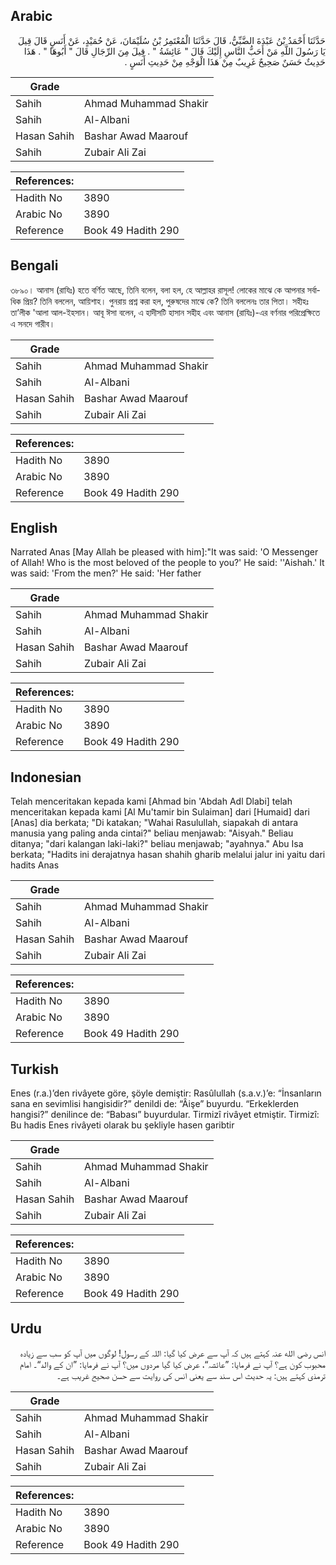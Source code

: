 ## Arabic


<div dir="rtl" lang="ar" style={{fontSize:'larger',backgroundColor:'#f8f9fa',padding:20}}>
حَدَّثَنَا أَحْمَدُ بْنُ عَبْدَةَ الضَّبِّيُّ، قَالَ حَدَّثَنَا الْمُعْتَمِرُ بْنُ سُلَيْمَانَ، عَنْ حُمَيْدٍ، عَنْ أَنَسٍ قَالَ قِيلَ يَا رَسُولَ اللَّهِ مَنْ أَحَبُّ النَّاسِ إِلَيْكَ قَالَ ‏"‏ عَائِشَةُ ‏"‏ ‏.‏ قِيلَ مِنَ الرِّجَالِ قَالَ ‏"‏ أَبُوهَا ‏"‏ ‏.‏ هَذَا حَدِيثٌ حَسَنٌ صَحِيحٌ غَرِيبٌ مِنْ هَذَا الْوَجْهِ مِنْ حَدِيثِ أَنَسٍ ‏.‏
</div>
<div style={{backgroundColor:'#f8f9fa',padding:20, marginBottom: 10}}><table> <thead> <tr> <th>Grade</th> <th></th> </tr> </thead> <tbody> <tr><td>Sahih</td><td>Ahmad Muhammad Shakir</td></tr><tr><td>Sahih</td><td>Al-Albani</td></tr><tr><td>Hasan Sahih</td><td>Bashar Awad Maarouf</td></tr><tr><td>Sahih</td><td>Zubair Ali Zai</td></tr></tbody></table><table> <thead> <tr> <th>References:</th> <th></th> </tr> </thead> <tbody><tr><td>Hadith No</td><td>3890</td></tr><tr><td>Arabic No</td><td>3890</td></tr><tr><td>Reference</td><td>Book 49 Hadith 290</td></tr></tbody></table></div>

## Bengali


<div dir="ltr" lang="bn" style={{fontSize:'larger',backgroundColor:'#f8f9fa',padding:20}}>
৩৮৯০। আনাস (রাযিঃ) হতে বর্ণিত আছে, তিনি বলেন, বলা হল, হে আল্লাহর রাসূল! লোকের মাঝে কে আপনার সর্বাধিক প্রিয়? তিনি বললেন, আয়িশাহ। পুনরায় প্রশ্ন করা হল, পুরুষদের মাঝে কে? তিনি বললেনঃ তার পিতা। সহীহঃ তা’লীক 'আলা আল-ইহসান। আবূ ঈসা বলেন, এ হাদীসটি হাসান সহীহ এবং আনাস (রাযিঃ)-এর বর্ণনার পরিপ্রেক্ষিতে এ সনদে গারীব।
</div>
<div style={{backgroundColor:'#f8f9fa',padding:20, marginBottom: 10}}><table> <thead> <tr> <th>Grade</th> <th></th> </tr> </thead> <tbody> <tr><td>Sahih</td><td>Ahmad Muhammad Shakir</td></tr><tr><td>Sahih</td><td>Al-Albani</td></tr><tr><td>Hasan Sahih</td><td>Bashar Awad Maarouf</td></tr><tr><td>Sahih</td><td>Zubair Ali Zai</td></tr></tbody></table><table> <thead> <tr> <th>References:</th> <th></th> </tr> </thead> <tbody><tr><td>Hadith No</td><td>3890</td></tr><tr><td>Arabic No</td><td>3890</td></tr><tr><td>Reference</td><td>Book 49 Hadith 290</td></tr></tbody></table></div>

## English


<div dir="ltr" lang="en" style={{fontSize:'larger',backgroundColor:'#f8f9fa',padding:20}}>
Narrated Anas [May Allah be pleased with him]:"It was said: 'O Messenger of Allah! Who is the most beloved of the people to you?' He said: ''Aishah.' It was said: 'From the men?' He said: 'Her father
</div>
<div style={{backgroundColor:'#f8f9fa',padding:20, marginBottom: 10}}><table> <thead> <tr> <th>Grade</th> <th></th> </tr> </thead> <tbody> <tr><td>Sahih</td><td>Ahmad Muhammad Shakir</td></tr><tr><td>Sahih</td><td>Al-Albani</td></tr><tr><td>Hasan Sahih</td><td>Bashar Awad Maarouf</td></tr><tr><td>Sahih</td><td>Zubair Ali Zai</td></tr></tbody></table><table> <thead> <tr> <th>References:</th> <th></th> </tr> </thead> <tbody><tr><td>Hadith No</td><td>3890</td></tr><tr><td>Arabic No</td><td>3890</td></tr><tr><td>Reference</td><td>Book 49 Hadith 290</td></tr></tbody></table></div>

## Indonesian


<div dir="ltr" lang="id" style={{fontSize:'larger',backgroundColor:'#f8f9fa',padding:20}}>
Telah menceritakan kepada kami [Ahmad bin 'Abdah Adl Dlabi] telah menceritakan kepada kami [Al Mu'tamir bin Sulaiman] dari [Humaid] dari [Anas] dia berkata; "Di katakan; "Wahai Rasulullah, siapakah di antara manusia yang paling anda cintai?" beliau menjawab: "Aisyah." Beliau ditanya; "dari kalangan laki-laki?" beliau menjawab; "ayahnya." Abu Isa berkata; "Hadits ini derajatnya hasan shahih gharib melalui jalur ini yaitu dari hadits Anas
</div>
<div style={{backgroundColor:'#f8f9fa',padding:20, marginBottom: 10}}><table> <thead> <tr> <th>Grade</th> <th></th> </tr> </thead> <tbody> <tr><td>Sahih</td><td>Ahmad Muhammad Shakir</td></tr><tr><td>Sahih</td><td>Al-Albani</td></tr><tr><td>Hasan Sahih</td><td>Bashar Awad Maarouf</td></tr><tr><td>Sahih</td><td>Zubair Ali Zai</td></tr></tbody></table><table> <thead> <tr> <th>References:</th> <th></th> </tr> </thead> <tbody><tr><td>Hadith No</td><td>3890</td></tr><tr><td>Arabic No</td><td>3890</td></tr><tr><td>Reference</td><td>Book 49 Hadith 290</td></tr></tbody></table></div>

## Turkish


<div dir="ltr" lang="tr" style={{fontSize:'larger',backgroundColor:'#f8f9fa',padding:20}}>
Enes (r.a.)’den rivâyete göre, şöyle demiştir: Rasûlullah (s.a.v.)’e: “İnsanların sana en sevimlisi hangisidir?” denildi de: “Âişe” buyurdu. “Erkeklerden hangisi?” denilince de: “Babası” buyurdular. Tirmizî rivâyet etmiştir. Tirmizî: Bu hadis Enes rivâyeti olarak bu şekliyle hasen garibtir
</div>
<div style={{backgroundColor:'#f8f9fa',padding:20, marginBottom: 10}}><table> <thead> <tr> <th>Grade</th> <th></th> </tr> </thead> <tbody> <tr><td>Sahih</td><td>Ahmad Muhammad Shakir</td></tr><tr><td>Sahih</td><td>Al-Albani</td></tr><tr><td>Hasan Sahih</td><td>Bashar Awad Maarouf</td></tr><tr><td>Sahih</td><td>Zubair Ali Zai</td></tr></tbody></table><table> <thead> <tr> <th>References:</th> <th></th> </tr> </thead> <tbody><tr><td>Hadith No</td><td>3890</td></tr><tr><td>Arabic No</td><td>3890</td></tr><tr><td>Reference</td><td>Book 49 Hadith 290</td></tr></tbody></table></div>

## Urdu


<div dir="rtl" lang="ur" style={{fontSize:'larger',backgroundColor:'#f8f9fa',padding:20}}>
انس رضی الله عنہ کہتے ہیں کہ آپ سے عرض کیا گیا: اللہ کے رسول! لوگوں میں آپ کو سب سے زیادہ محبوب کون ہے؟ آپ نے فرمایا: ”عائشہ“، عرض کیا گیا مردوں میں؟ آپ نے فرمایا: ”ان کے والد“۔ امام ترمذی کہتے ہیں: یہ حدیث اس سند سے یعنی انس کی روایت سے حسن صحیح غریب ہے۔
</div>
<div style={{backgroundColor:'#f8f9fa',padding:20, marginBottom: 10}}><table> <thead> <tr> <th>Grade</th> <th></th> </tr> </thead> <tbody> <tr><td>Sahih</td><td>Ahmad Muhammad Shakir</td></tr><tr><td>Sahih</td><td>Al-Albani</td></tr><tr><td>Hasan Sahih</td><td>Bashar Awad Maarouf</td></tr><tr><td>Sahih</td><td>Zubair Ali Zai</td></tr></tbody></table><table> <thead> <tr> <th>References:</th> <th></th> </tr> </thead> <tbody><tr><td>Hadith No</td><td>3890</td></tr><tr><td>Arabic No</td><td>3890</td></tr><tr><td>Reference</td><td>Book 49 Hadith 290</td></tr></tbody></table></div>
